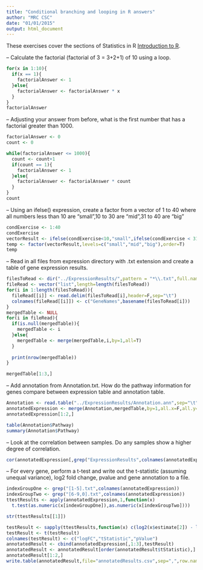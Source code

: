 ```yaml
---
title: "Conditional branching and looping in R answers"
author: "MRC CSC"
date: "01/01/2015"
output: html_document
---
```


These exercises cover the sections of Statistics in R [Introduction to R]("introToR_Day1.html").

-- Calculate the factorial (factorial of 3 = 3+2+1) of 10 using a loop.

```r

for(x in 1:10){
  if(x == 1){
    factorialAnswer <- 1
  }else{
    factorialAnswer <- factorialAnswer * x 
  }
}
factorialAnswer
```
-- Adjusting your answer from before, what is the first number that has a factorial greater than 1000.
```r

factorialAnswer <- 0
count <- 0

while(factorialAnswer <= 1000){
  count <- count+1
  if(count == 1){
    factorialAnswer <- 1
  }else{
    factorialAnswer <- factorialAnswer * count 
  }
}
count
```

-- Using an ifelse() expression, create a factor from a vector of 1 to 40 where all numbers less than 10 are "small",10 to 30 are "mid",31 to 40 are "big"

```r
condExercise <- 1:40
condExercise
vectorResult <- ifelse(condExercise<10,"small",ifelse(condExercise < 31,"mid","big"))
temp <- factor(vectorResult,levels=c("small","mid","big"),order=T)
temp
```

-- Read in all files from expression directory with .txt extension and create a table of gene expression results.

```r

filesToRead <- dir("../ExpressionResults/",pattern = "*\\.txt",full.names=T)
fileRead <- vector("list",length=length(filesToRead))
for(i in 1:length(filesToRead)){
  fileRead[[i]] <- read.delim(filesToRead[i],header=F,sep="\t")
  colnames(fileRead[[i]]) <- c("GeneNames",basename(filesToRead[i]))
}
mergedTable <- NULL
for(i in fileRead){
  if(is.null(mergedTable)){
    mergedTable <- i
  }else{
    mergedTable <- merge(mergedTable,i,by=1,all=T)
  }
  
  print(nrow(mergedTable))
}

mergedTable[1:3,] 

```
-- Add annotation from Annotation.txt. How do the pathway information for genes compare between expression table and annotation table.
 
```r
Annotation <- read.table("../ExpressionResults/Annotation.ann",sep="\t",h=T)
annotatedExpression <- merge(Annotation,mergedTable,by=1,all.x=F,all.y=T)
annotatedExpression[1:2,]

table(Annotation$Pathway)
summary(Annotation$Pathway)
```

-- Look at the correlation between samples. Do any samples show a higher degree of correlation.

```r
cor(annotatedExpression[,grep("ExpressionResults",colnames(annotatedExpression))])

```
-- For every gene, perform a t-test and write out the t-statistic (assuming unequal variance), log2 fold change, pvalue and gene annotation to a file.
```r
indexGroupOne <- grep("[1-5].txt",colnames(annotatedExpression))
indexGroupTwo <- grep("[6-9,0].txt",colnames(annotatedExpression))
ttestResults <- apply(annotatedExpression,1,function(x)
  t.test(as.numeric(x[indexGroupOne]),as.numeric(x[indexGroupTwo])))

str(ttestResults[[1]])

testResult <- sapply(ttestResults,function(x) c(log2(x$estimate[2]) - log2(x$estimate[1]), x$statistic,x$p.value))
testResult <- t(testResult)
colnames(testResult) <- c("logFC","tStatistic","pValue")
annotatedResult <- cbind(annotatedExpression[,1:3],testResult)
annotatedResult <- annotatedResult[order(annotatedResult$tStatistic),]
annotatedResult[1:2,]
write.table(annotatedResult,file="annotatedResults.csv",sep=",",row.names=F,col.names=F)
```

